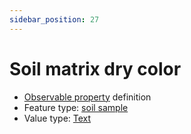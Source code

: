 ```yaml
---
sidebar_position: 27
---
```



# Soil matrix dry color

- [Observable property](/viewers/dawe-vocabs?uri=https://linked.data.gov.au/def/test/dawe-cv/2a5c4ab0-124b-4430-a612-e069173bc82a) definition
- Feature type: [soil sample](http://linked.data.gov.au/def/tern-cv/06461021-a6c2-4175-9651-23653c2b9116)
- Value type: [Text](https://w3id.org/tern/ontologies/tern/Text)


<Example protocolModule="soil-pit-characterization" observableProperty="https://linked.data.gov.au/def/test/dawe-cv/2a5c4ab0-124b-4430-a612-e069173bc82a" />
